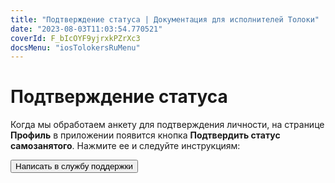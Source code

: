 ```yaml
---
title: "Подтверждение статуса | Документация для исполнителей Толоки"
date: "2023-08-03T11:03:54.770521"
coverId: F_bIcOYF9yjrxkPZrXc3
docsMenu: "iosTolokersRuMenu"
---
```



# Подтверждение статуса

Когда мы обработаем анкету для подтверждения личности, на странице **Профиль** в приложении появится кнопка **Подтвердить статус самозанятого**. Нажмите ее и следуйте инструкциям:

<RuAcceptStatusContent/>

<Button themeColor="light" view="default" size="l" type="link" url="../../troubleshooting/support/?form-source=self-employed-accept-status">Написать в службу поддержки</Button>
